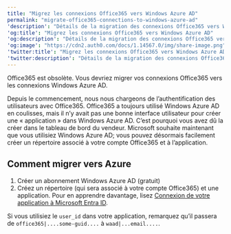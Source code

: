 ---
title: "Migrez les connexions Office365 vers Windows Azure AD"
permalink: "migrate-office365-connections-to-windows-azure-ad"
'description': "Détails de la migration des connexions Office365 vers Windows Azure AD."
'og:title': "Migrez les connexions Office365 vers Windows Azure AD"
'og:description': "Détails de la migration des connexions Office365 vers Windows Azure AD."
'og:image': "https://cdn2.auth0.com/docs/1.14567.0/img/share-image.png"
'twitter:title': "Migrez les connexions Office365 vers Windows Azure AD"
'twitter:description': "Détails de la migration des connexions Office365 vers Windows Azure AD."
---

Office365 est obsolète. Vous devriez migrer vos connexions Office365 vers les connexions Windows Azure AD.

Depuis le commencement, nous nous chargeons de l’authentification des utilisateurs avec Office365. Office365 a toujours utilisé Windows Azure AD en coulisses, mais il n’y avait pas une bonne interface utilisateur pour créer une « application » dans Windows Azure AD. C’est pourquoi vous avez dû la créer dans le tableau de bord du vendeur. Microsoft souhaite maintenant que vous utilisiez Windows Azure AD; vous pouvez désormais facilement créer un répertoire associé à votre compte Office365 et à l’application.

## Comment migrer vers Azure

1. Créer un abonnement Windows Azure AD (gratuit)
2. Créez un répertoire (qui sera associé à votre compte Office365) et une application. Pour en apprendre davantage, lisez [Connexion de votre application à Microsoft Entra ID](/docs/docs/fr-ca/waad-clientid).

Si vous utilisiez le `user_id` dans votre application, remarquez qu’il passera de `office365|....some-guid....` à `waad|...email....`.